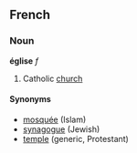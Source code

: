 ==French==
===Noun===
'''église''' ''f''

# Catholic [[church]]

====Synonyms====
*[[mosquée]] (Islam)
*[[synagogue]] (Jewish)
*[[temple]] (generic, Protestant)